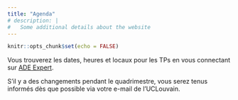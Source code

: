 ```yaml
---
title: "Agenda"
# description: |
#   Some additional details about the website
---
```


```r
knitr::opts_chunk$set(echo = FALSE)
```

Vous trouverez les dates, heures et locaux pour les TPs en vous connectant sur [ADE Expert](http://horaire.uclouvain.be/direct/).

S'il y a des changements pendant le quadrimestre, vous serez tenus informés dès que possible via votre e-mail de l'UCLouvain.
